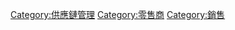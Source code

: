 {{Commonscat|Shops}}

[[Category:供應鏈管理|Category:供應鏈管理]]
[[Category:零售商|Category:零售商]]
[[Category:銷售|Category:銷售]]